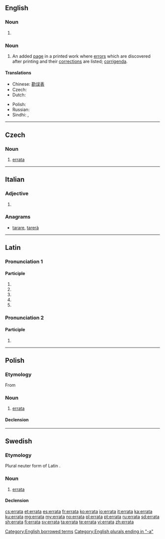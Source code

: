 ==English==

===Noun===
{{head|en|noun plural form}}

# {{plural of|erratum|lang=en}}

===Noun===
{{head|en|noun}}

# An added [[page]] in a printed work where [[error]]s which are discovered after printing and their [[correction]]s are listed; [[corrigenda]].

====Translations====
{{trans-top|an added page in a printed work}}
* Chinese: [[勘误表]]
* Czech: {{t+|cs|errata|n}}
* Dutch: {{t|nl|errata}}
{{trans-mid}}
* Polish: {{l|pl|errata}} {{g|f}}
* Russian: {{t+|ru|список}} {{t+|ru|опечатка|alt=опечаток}}
* Sindhi: {{t+|sd|چُڪَنامو|m}}, {{l|sd|ڀُلَنامو|m}}
{{trans-bottom}}

[[Category:English borrowed terms]]
[[Category:English plurals ending in "-a"]]

----

==Czech==

===Noun===
{{cs-noun|g=n}}

# [[#English|errata]] {{gloss|an added page in a printed work where errors which are discovered after printing and their corrections are listed}}

----

==Italian==

===Adjective===
{{head|it|adjective form}}

# {{feminine singular of|errato|lang=it}}

===Anagrams===
* [[tarare#Italian|tarare]], [[tarerà#Italian|tarerà]]

----

==Latin==

===Pronunciation 1===
{{rfc-pron-n|Pronunciation 1|lang=la}}

====Participle====
{{la-part-form|errāta}}
# {{inflection of|errātus||nom|f|s|lang=la}}
# {{inflection of|errātus||nom|n|p|lang=la}}
# {{inflection of|errātus||acc|n|p|lang=la}}
# {{inflection of|errātus||voc|f|s|lang=la}}
# {{inflection of|errātus||voc|n|p|lang=la}}

===Pronunciation 2===

====Participle====
{{la-part-form|errātā}}
# {{inflection of|errātus||abl|f|s|lang=la}}

----

==Polish==

===Etymology===
From {{etyl|la|pl}}

===Noun===
{{pl-noun|f}}

# [[#English|errata]]

====Declension====
{{pl-decl-noun-f|erra|t}}

----

==Swedish==

===Etymology===
Plural neuter form of Latin {{l|la|erratus}}.

===Noun===
{{sv-noun|c}}

# [[#English|errata]]

====Declension====
{{sv-noun-reg-or|1=errat}}

[[cs:errata]]
[[et:errata]]
[[es:errata]]
[[fr:errata]]
[[ko:errata]]
[[io:errata]]
[[it:errata]]
[[ka:errata]]
[[ku:errata]]
[[mg:errata]]
[[my:errata]]
[[no:errata]]
[[pl:errata]]
[[pt:errata]]
[[ru:errata]]
[[sd:errata]]
[[sh:errata]]
[[fi:errata]]
[[sv:errata]]
[[ta:errata]]
[[te:errata]]
[[vi:errata]]
[[zh:errata]]